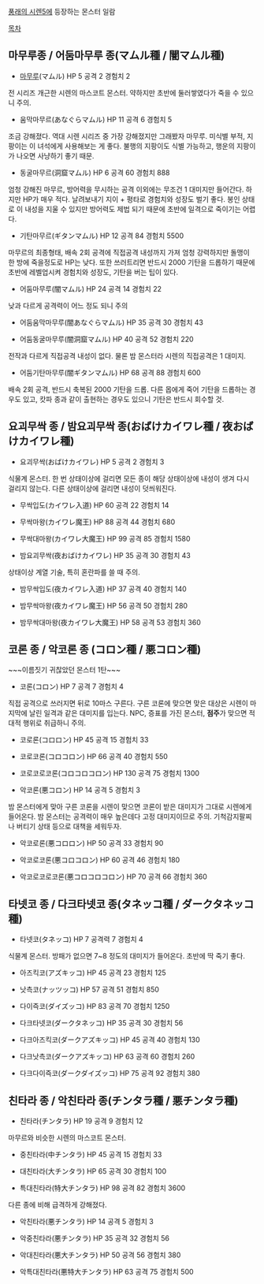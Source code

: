 [[풍래의 시렌5]]에 등장하는 몬스터 일람

[[목차]]
== 마무루종 / 어둠마무루 종(マムル種 / 闇マムル種) ==
* [[마무루]](マムル) HP 5 공격 2 경험치 2 
전 시리즈 개근한 시렌의 마스코트 몬스터. 약하지만 초반에 둘러쌓였다가 죽을 수 있으니 주의.

* 움막마무르(あなぐらマムル) HP 11 공격 6 경험치 5 
조금 강해졌다. 역대 시렌 시리즈 중 가장 강해졌지만 그래봤자 마무루. 미식별 부적, 지팡이는 이 녀석에게 사용해보는 게 좋다. 불행의 지팡이도 식별 가능하고, 행운의 지팡이가 나오면 사냥하기 좋기 때문.

* 동굴마무르(洞窟マムル) HP 6 공격 60  경험치 888 
엄청 강해진 마무르, 방어력을 무시하는 공격 이외에는 무조건 1 대미지만 들어간다. 하지만 HP가 매우 적다. 날려보내기 지이 + 평타로 경험치와 성장도 벌기 좋다. 봉인 상태로 이 내성을 지울 수 있지만 방어력도 제법 되기 때문에 초반에 일격으로 죽이기는 어렵다.

* 기탄마무르(ギタンマムル) HP 12 공격 84 경험치 5500 
마무르의 최종형태, 배속 2회 공격에 직접공격 내성까지 가져 엄청 강력하지만 돌맹이 한 방에 죽을정도로 HP는 낮다. 또한 쓰러트리면 반드시 2000 기탄을 드롭하기 때문에 초반에 레벨업시켜 경험치와 성장도, 기탄을 버는 팁이 있다.

* 어둠마무루(闇マムル) HP 24 공격 14 경험치 22 
낮과 다르게 공격력이 어느 정도 되니 주의

* 어둠움막마무루(闇あなぐらマムル) HP 35 공격 30 경험치 43

* 어둠동굴마무루(闇洞窟マムル) HP 40 공격 52 경험치 220
전작과 다르게 직접공격 내성이 없다. 물론 밤 몬스터라 시렌의 직접공격은 1 대미지.

* 어둠기탄마무루(闇ギタンマムル) HP 68 공격 88 경험치 600
배속 2회 공격, 반드시 축복된 2000 기탄을 드롭. 다른 몹에게 죽어 기탄을 드롭하는 경우도 있고, 캇파 종과 같이 출현하는 경우도 있으니 기탄은 반드시 회수할 것.

== 요괴무싹 종 / 밤요괴무싹 종(おばけカイワレ種 / 夜おばけカイワレ種) ==
* 요괴무싹(おばけカイワレ) HP 5 공격 2 경험치 3
식물계 몬스터. 한 번 상태이상에 걸리면 모든 종이 해당 상태이상에 내성이 생겨 다시 걸리지 않는다. 다른 상태이상에 걸리면 내성이 덧씌워진다.

* 무싹입도(カイワレ入道) HP 60 공격 22 경험치 14

* 무싹마왕(カイワレ魔王) HP 88 공격 44 경험치 680

* 무싹대마왕(カイワレ大魔王) HP 99 공격 85 경험치 1580

* 밤요괴무싹(夜おばけカイワレ) HP 35 공격 30 경험치 43
상태이상 계열 기술, 특히 혼란파를 쓸 때 주의.

* 밤무싹입도(夜カイワレ入道) HP 37 공격 40 경험치 140

* 밤무싹마왕(夜カイワレ魔王) HP 56 공격 50 경험치 280

* 밤무싹대마왕(夜カイワレ大魔王) HP 58 공격 53 경험치 360

== 코론 종 / 악코론 종 (コロン種 / 悪コロン種) ==
~~~이름짓기 귀찮았던 몬스터 1탄~~~
* 코론(コロン) HP 7 공격 7 경험치 4
직접 공격으로 쓰러지면 뒤로 10마스 구른다. 구른 코론에 맞으면 맞은 대상은 시렌이 마지막에 날린 일격과 같은 대미지를 입는다. NPC, 증표를 가진 몬스터, '''점주'''가 맞으면 적대적 행위로 취급하니 주의.

* 코로론(コロロン) HP 45 공격 15 경험치 33

* 코로코론(コロコロン) HP 66 공격 40 경험치 550

* 코로코로코론(コロコロコロン) HP 130 공격 75 경험치 1300

* 악코론(悪コロン) HP 14 공격 5 경험치 3
밤 몬스터에게 맞아 구른 코론을 시렌이 맞으면 코론이 받은 대미지가 그대로 시렌에게 들어온다. 밤 몬스터는 공격력이 매우 높은데다 고정 대미지이므로 주의. 기척감지팔찌나 버티기 상태 등으로 대책을 세워두자.

* 악코로론(悪コロロン) HP 50 공격 33 경험치 90

* 악코로코론(悪コロコロン) HP 60 공격 46 경험치 180

* 악코로코로코론(悪コロコロコロン) HP 70 공격 66 경험치 360

== 타넷코 종 / 다크타넷코 종(タネッコ種 / ダークタネッコ種) ==
* 타넷코(タネッコ) HP 7 공격력 7 경험치 4
식물계 몬스터. 방패가 없으면 7~8 정도의 대미지가 들어온다. 초반에 딱 죽기 좋다. 

* 아즈킥코(アズキッコ) HP 45 공격 23 경험치 125

* 낫측코(ナッツッコ) HP 57 공격 51 경험치 850

* 다이즉코(ダイズッコ) HP 83 공격 70 경험치 1250

* 다크타넷코(ダークタネッコ) HP 35 공격 30 경험치 56

* 다크아즈킥코(ダークアズキッコ) HP 45 공격 40 경험치 130

* 다크낫측코(ダークアズキッコ) HP 63 공격 60 경험치 260

* 다크다이즉코(ダークダイズッコ) HP 75 공격 92 경험치 380

== 친타라 종 / 악친타라 종(チンタラ種 / 悪チンタラ種) ==
* 친타라(チンタラ) HP 19 공격 9 경험치 12
마무르와 비슷한 시렌의 마스코트 몬스터. 

* 중친타라(中チンタラ) HP 45 공격 15 경험치 33

* 대친타라(大チンタラ) HP 65 공격 30 경험치 100

* 특대친타라(特大チンタラ) HP 98 공격 82 경험치 3600
다른 종에 비해 급격하게 강해졌다.

* 악친타라(悪チンタラ) HP 14 공격 5 경험치 3

* 악중친타라(悪チンタラ) HP 35 공격 32 경험치 56

* 악대친타라(悪大チンタラ) HP 50 공격 56 경험치 380

* 악특대친타라(悪特大チンタラ) HP 63 공격 75 경험치 500



